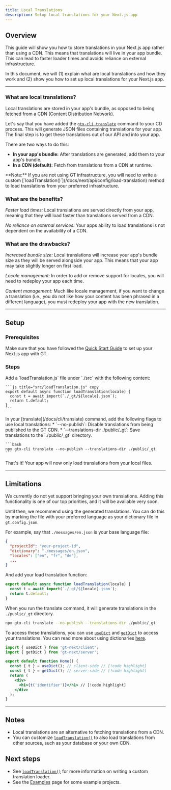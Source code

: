 ```yaml
---
title: Local Translations
description: Setup local translations for your Next.js app
---
```


## Overview

This guide will show you how to store translations in your Next.js app rather than using a CDN.
This means that translations will live in your app bundle.
This can lead to faster loader times and avoids reliance on external infrastructure.

In this document, we will (1) explain what are local translations and how they work and
(2) show you how to set up local translations for your Next.js app.

---

### What are local translations?

Local translations are stored in your app's bundle, as opposed to being fetched from a CDN (Content Distribution Network).

Let's say that you have added the [`gtx-cli translate`](/docs/cli/translate) command to your CD process.
This will generate JSON files containing translations for your app.
The final step is to get these translations out of our API and into your app.

There are two ways to do this:
 * **In your app's bundle:** After translations are generated, add them to your app's bundle.
 * **In a CDN (default):** Fetch from translations from a CDN at runtime.

<Callout>
  **Note:**
  If you are not using GT infrastructure, you will need to write a custom [`loadTranslation()`](/docs/next/api/config/load-translation) method to load translations from your preferred infrastructure.
</Callout>

### What are the benefits?

*Faster load times:* Local translations are served directly from your app,
meaning that they will load faster than translations served from a CDN.

*No reliance on external services:* Your apps ability to load translations is not dependent on the availability of a CDN.

### What are the drawbacks?

*Increased bundle size:* Local translations will increase your app's bundle size as they will be served alongside your app.
This means that your app may take slightly longer on first load.

*Locale management:* In order to add or remove support for locales, you will need to redeploy your app each time.

*Content management:* Much like locale management, if you want to change a translation (i.e., you do not like how your content has been phrased in a different language),
you must redeploy your app with the new translation.

---

## Setup

### Prerequisites

Make sure that you have followed the [Quick Start Guide](/docs/next/tutorials/quickstart) to set up your Next.js app with GT.

### Steps

<Steps>
  <Step>
    Add a `loadTranslation.js` file under `./src` with the following content:

    ```js title="src/loadTranslation.js" copy
    export default async function loadTranslation(locale) {
      const t = await import(`./_gt/${locale}.json`);
      return t.default;
    }
    ```
  </Step>

  <Step>
    In your [translate](/docs/cli/translate) command, add the following flags to use local translations:
      * `--no-publish`: Disable translations from being published to the GT CDN.
      * `--translations-dir ./public/_gt`: Save translations to the `./public/_gt` directory.
    
    ```bash
    npx gtx-cli translate --no-publish --translations-dir ./public/_gt
    ```
  </Step>
</Steps>

That's it! Your app will now only load translations from your local files.

---

## Limitations

We currently do not yet support bringing your own translations.
Adding this functionality is one of our top priorities, and it will be available very soon.

Until then, we recommend using the generated translations.
You can do this by marking the file with your preferred language as your dictionary file in `gt.config.json`.

For example, say that `./messages/en.json` is your base language file:
```json
{
  "projectId": "your-project-id",
  "dictionary": "./messages/en.json",
  "locales": ["en", "fr", "de"],
  ...
}
```

And add your load translation function:
```js title="src/loadTranslation.js" copy
export default async function loadTranslation(locale) {
  const t = await import(`./_gt/${locale}.json`);
  return t.default;
}
```

When you run the translate command, it will generate translations in the `./public/_gt` directory.
```bash
npx gtx-cli translate --no-publish --translations-dir ./public/_gt
```

To access these translations, you can use [`useDict`](/docs/nest/api/dictionary/useDict) and [`getDict`](/docs/nest/api/dictionary/getDict) to access your translations.
You can read more about using dictionaries [here](/docs/next/reference/dictionary-reference).

```jsx title="pages/index.js" copy
import { useDict } from 'gt-next/client';
import { getDict } from 'gt-next/server';

export default function Home() {
  const { t } = useDict(); // client-side // [!code highlight]
  const { t } = getDict(); // server-side // [!code highlight]
  return (
    <div>
      <h1>{t('identifier')}</h1> // [!code highlight]
    </div>
  );
}
```


---


## Notes
 * Local translations are an alternative to fetching translations from a CDN.
 * You can customize [`loadTranslation()`](/docs/next/api/config/load-translation) to also load translations from other sources, such as your database or your own CDN.

## Next steps
 * See [`loadTranslation()`](/docs/next/api/config/load-translation) for more information on writing a custom translation loader.
 * See the [Examples](/docs/reference/examples) page for some example projects.